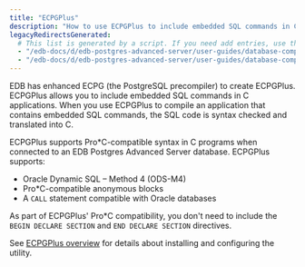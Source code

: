 ```yaml
---
title: "ECPGPlus"
description: "How to use ECPGPlus to include embedded SQL commands in C applications"
legacyRedirectsGenerated:
  # This list is generated by a script. If you need add entries, use the `legacyRedirects` key.
  - "/edb-docs/d/edb-postgres-advanced-server/user-guides/database-compatibility-for-oracle-developers-guide/9.6/Database_Compatibility_for_Oracle_Developers_Guide_v9.6.1.122.html"
  - "/edb-docs/d/edb-postgres-advanced-server/user-guides/database-compatibility-for-oracle-developers-guide/9.5/Database_Compatibility_for_Oracle_Developers_Guide.1.347.html"
---
```


<div id="ecpgplus" class="registered_link"></div>

EDB has enhanced ECPG (the PostgreSQL precompiler) to create ECPGPlus. ECPGPlus allows you to include embedded SQL commands in C applications. When you use ECPGPlus to compile an application that contains embedded SQL commands, the SQL code is syntax checked and translated into C.

ECPGPlus supports Pro\*C-compatible syntax in C programs when connected to an EDB Postgres Advanced Server database. ECPGPlus supports:

-   Oracle Dynamic SQL – Method 4 (ODS-M4)
-   Pro\*C-compatible anonymous blocks
-   A `CALL` statement compatible with Oracle databases

As part of ECPGPlus' Pro\*C compatibility, you don't need to include the `BEGIN DECLARE SECTION` and `END DECLARE SECTION` directives.

See [ECPGPlus overview](/epas/latest/application_programming/ecpgplus_guide/02_overview/) for details about installing and configuring the utility.

